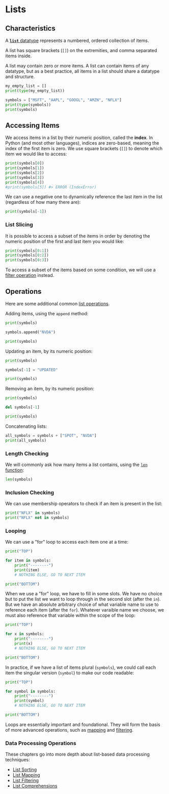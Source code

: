 # Lists

## Characteristics

A [**`list`** datatype](https://docs.python.org/3/library/stdtypes.html#lists) represents a numbered, ordered collection of items.

A list has square brackets (`[]`) on the extremities, and comma separated items inside.

A list may contain zero or more items. A list can contain items of any datatype, but as a best practice, all items in a list should share a datatype and structure.

```python
my_empty_list = []
print(type(my_empty_list))
```


```python
symbols = ["MSFT", "AAPL", "GOOGL", "AMZN", "NFLX"]
print(type(symbols))
print(symbols)
```

## Accessing Items

We access items in a list by their numeric position, called the **index**. In Python (and most other languages), indices are zero-based, meaning the index of the first item is zero. We use square brackets (`[]`) to denote which item we would like to access:


```python
print(symbols[0])
print(symbols[1])
print(symbols[2])
print(symbols[3])
print(symbols[4])
#print(symbols[5]) #> ERROR (IndexError)
```

We can use a negative one to dynamically reference the last item in the list (regardless of how many there are):

```python
print(symbols[-1])
```


### List Slicing

It is possible to access a subset of the items in order by denoting the numeric position of the first and last item you would like:

```python
print(symbols[0:1])
print(symbols[0:2])
print(symbols[0:3])
```

To access a subset of the items based on some condition, we will use a [filter operation](../../data-processing/filtering.qmd) instead.


## Operations

Here are some additional common [list operations](https://docs.python.org/3/tutorial/datastructures.html#more-on-lists).

Adding items, using the `append` method:

```python
print(symbols)

symbols.append("NVDA")

print(symbols)
```
Updating an item, by its numeric position:

```python
print(symbols)

symbols[-1] = "UPDATED"

print(symbols)
```

Removing an item, by its numeric position:

```python
print(symbols)

del symbols[-1]

print(symbols)
```

Concatenating lists:

```python
all_symbols = symbols + ["SPOT", "NVDA"]
print(all_symbols)
```




### Length Checking

We will commonly ask how many items a list contains, using the [`len` function](https://docs.python.org/3/library/functions.html#len):

```python
len(symbols)
```

### Inclusion Checking

We can use membership operators to check if an item is present in the list:

```python
print("NFLX" in symbols)
print("NFLX" not in symbols)
```


### Looping

We can use a \"for\" loop to access each item one at a time:

```python
print("TOP")

for item in symbols:
    print("--------")
    print(item)
    # NOTHING ELSE, GO TO NEXT ITEM

print("BOTTOM")
```

When we use a \"for\" loop, we have to fill in some slots. We have no choice but to put the list we want to loop through in the second slot (after the `in`). But we have an absolute arbitrary choice of what variable name to use to reference each item (after the `for`). Whatever varaible name we choose, we must also reference that variable within the scope of the loop:

```python
print("TOP")

for x in symbols:
    print("--------")
    print(x)
    # NOTHING ELSE, GO TO NEXT ITEM

print("BOTTOM")
```

In practice, if we have a list of items plural (`symbols`), we could call each item the singular version (`symbol`) to make our code readable:

```python
print("TOP")

for symbol in symbols:
    print("--------")
    print(symbol)
    # NOTHING ELSE, GO TO NEXT ITEM

print("BOTTOM")
```

Loops are essentially important and foundational. They will form the basis of more advanced operations, such as [mapping](../../data-processing/mapping.qmd) and [filtering](../../data-processing/filtering.qmd).

### Data Processing Operations

These chapters go into more depth about list-based data processing techniques:

   + [List Sorting](../../data-processing/sorting.qmd)
   + [List Mapping](../../data-processing/mapping.qmd)
   + [List Filtering](../../data-processing/filtering.qmd)
   + [List Comprehensions](../../data-processing/list-comprehensions.qmd)
